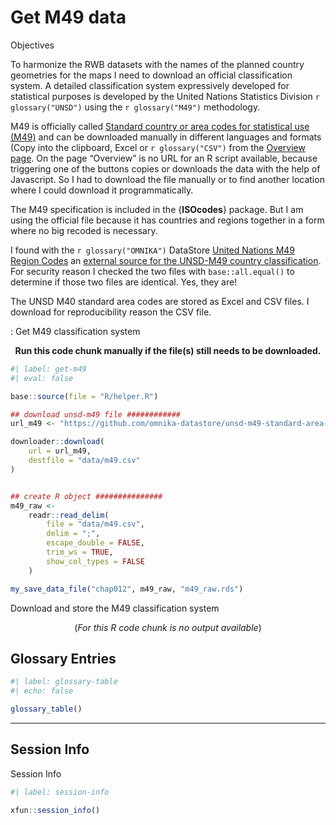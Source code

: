 # Get M49 data {#sec-chap012}

::::: {#obj-chap012}
:::: {.my-objectives}
::: {.my-objectives-header}
Objectives
:::

::: {.my-objectives-container}

To harmonize the RWB datasets with the names of the planned country geometries for the maps I need to download an official classification system. A detailed classification system expressively developed for statistical purposes is developed by the United Nations Statistics
Division `r glossary("UNSD")` using the `r glossary("M49")` methodology.


:::
::::
:::::


M49 is officially called [Standard country or area codes for statistical use
(M49)](https://unstats.un.org/unsd/methodology/m49/) and can be
downloaded manually in different languages and formats (Copy into the
clipboard, Excel or `r glossary("CSV")` from the [Overview
page](https://unstats.un.org/unsd/methodology/m49/overview/). On the page "Overview" is
no URL for an R script available, because triggering one of the buttons
copies or downloads the data with the help of Javascript. So I had to download the file manually or to find another location where I could download it programmatically. 

The M49 specification is included in the {**ISOcodes**} package. But I am using the official file because it has countries and regions together in a form where no big recoded is necessary. 

I found with the `r glossary("OMNIKA")` DataStore [United Nations M49 Region Codes](https://omnika.org/datastore/datasets/un-m49-region-codes) an [external source for the UNSD-M49 country classification](https://github.com/omnika-datastore/unsd-m49-standard-area-codes). For security reason I checked the two files with `base::all.equal()` to determine if those two files are identical. Yes, they are!

The UNSD M40 standard area codes are stored as Excel and CSV files. I download for reproducibility reason the CSV file.

:::::{.my-r-code}
:::{.my-r-code-header}
:::::: {#cnj-012-get-m49}
: Get M49 classification system
::::::
:::
::::{.my-r-code-container}

<center>**Run this code chunk manually if the file(s) still needs to be downloaded.**</center>

::: {#lst-012-get-m49}

```r
#| label: get-m49
#| eval: false

base::source(file = "R/helper.R")

## download unsd-m49 file ############
url_m49 <- "https://github.com/omnika-datastore/unsd-m49-standard-area-codes/raw/refs/heads/main/2022-09-24__CSV_UNSD_M49.csv"

downloader::download(
    url = url_m49,
    destfile = "data/m49.csv"
)


## create R object ###############
m49_raw <-
    readr::read_delim(
        file = "data/m49.csv",
        delim = ";", 
        escape_double = FALSE, 
        trim_ws = TRUE,
        show_col_types = FALSE
    )

my_save_data_file("chap012", m49_raw, "m49_raw.rds")
```

Download and store the M49 classification system 
::: 

<center>(*For this R code chunk is no output available*)</center>

::::
:::::

## Glossary Entries {.unnumbered}

```r
#| label: glossary-table
#| echo: false

glossary_table()
```

------------------------------------------------------------------------

## Session Info {.unnumbered}

::: my-r-code
::: my-r-code-header
Session Info
:::

::: my-r-code-container
```r
#| label: session-info

xfun::session_info()
```
:::
:::

